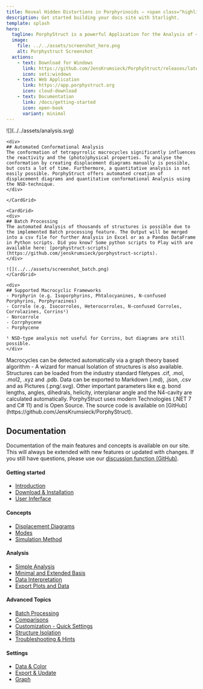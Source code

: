 ```yaml
---
title: Reveal Hidden Distortions in Porphyrinoids — <span class="highlight">Effortlessly</span>.
description: Get started building your docs site with Starlight.
template: splash
hero:
  tagline: PorphyStruct is a powerful Application for the Analysis of <strong>non-planar distortions in a variety of Porphyrinoids</strong> using a NSD approach. 
  image:
    file: ../../assets/screenshot_hero.png
    alt: Porphystruct Screenshot
  actions:
    - text: Download for Windows
      link: https://github.com/JensKrumsieck/PorphyStruct/releases/latest
      icon: seti:windows
    - text: Web Application
      link: https://app.porphystruct.org
      icon: cloud-download
    - text: Documentation
      link: /docs/getting-started
      icon: open-book
      variant: minimal
---
```



<div class="wrapper">
	<CardGrid>
	![](../../assets/analysis.svg)

	<div>
	## Automated Conformational Analysis
	The conformation of tetrapyrrolic macrocycles significantly influences the reactivity and the (photo)physical properties. To analyse the conformation by creating displacement diagrams manually is possible, but costs a lot of time. Furthermore, a quantitative analysis is not easily possible. PorphyStruct offers automated creation of displacement diagrams and quantitative conformational Analysis using the NSD-technique.
	</div>

	</CardGrid>

	<CardGrid>
	<div>
	## Batch Processing
	The automated Analysis of thousands of structures is possible due to the implemented Batch processing feature. The Output will be merged into a csv file for further Analysis in Excel or as a Pandas DataFrame in Python scripts. Did you know? Some python scripts to Play with are available here: [porphystruct-scripts](https://github.com/jenskrumsieck/porphystruct-scripts).
	</div>

	![](../../assets/screenshot_batch.png)
	</CardGrid>

	<div>
	## Supported Macrocyclic Frameworks
	- Porphyrin (e.g. Isoporphyrins, Phtalocyanines, N-confused Porphyrins, Porphyrazines)
	- Corrole (e.g. Isocorroles, Heterocorroles, N-confused Corroles, Corrolazines, Corrins¹)
	- Norcorrole
	- Corrphycene
	- Porphycene

	¹ NSD-type analysis not useful for Corrins, but diagrams are still possible.
	</div>
</div>

<div class="mt-15"></div>

<CardGrid>
	<Card title="Automatic Recognition" icon="rocket">
		Macrocycles can be detected automatically via a graph theory based algorithm - A wizard for manual Isolation of structures is also available.
	</Card>
	<Card title="Import/Export" icon="pen">
		Structures can be loaded from the industry standard filetypes .cif, .mol, .mol2, .xyz and .pdb. Data can be exported to Markdown (.md), .json, .csv and as Pictures (.png/.svg). 
	</Card>
	<Card title="Additional Parameters" icon="seti:config">
		Other important parameters like e.g. bond lengths, angles, dihedrals, helicity, interplanar angle and the N4-cavity are calculated automatically.
	</Card>
	<Card title="Modern Technology" icon="seti:c-sharp">
		PorphyStruct uses modern Technologies (.NET 7 and C# 11) and is Open Source. The source code is available on [GitHub](https://github.com/JensKrumsieck/PorphyStruct).
	</Card>
</CardGrid>

<div class="bg-accent-900 w-screen mt-12 overflow-container">
	<div class="text-white">
		<h2 class="flex gap-2 text-white">
		<Icon name="open-book" />
		<span>Documentation</span>		
		</h2>
		<div>
			Documentation of the main features and concepts is available on our site. This will always be extended with new features or updated with changes. If you still have questions, please use our <a class="text-white hover:text-gray-400" href="https://github.com/JensKrumsieck/PorphyStruct/discussions">discussion function (GitHub)</a>.
		</div>
		<div class="grid grid-cols-3 space-y-2 items-stretch mt-12">
			<div>
				<h4>Getting started</h4>
				<ul>
					<li><a href="/docs/getting-started">Introduction</a></li>
					<li><a href="/docs/getting-started/download-and-installation">Download & Installation</a></li>
					<li><a href="/docs/getting-started/user-interface">User Inferface</a></li>
				</ul>
			</div>
			<div>
				<h4>Concepts</h4>
				<ul>
					<li><a href="/docs/concepts/displacement-diagrams">Displacement Diagrams</a></li>
					<li><a href="/docs/concepts/modes">Modes</a></li>
					<li><a href="/docs/concepts/simulation-method">Simulation Method</a></li>
				</ul>
			</div>
			<div>
				<h4>Analysis</h4>
				<ul>
					<li><a href="/docs/analysis/simple-analysis">Simple Analysis</a></li>
					<li><a href="/docs/analysis/minimal-and-extended-basis">Minimal and Extended Basis</a></li>
					<li><a href="/docs/analysis/data-interpretation">Data Interpretation</a></li>
					<li><a href="/docs/analysis/export-plots-and-data">Export Plots and Data</a></li>
				</ul>
			</div>
			<div>
				<h4>Advanced Topics</h4>
				<ul>
					<li><a href="/docs/advanced/batch-processing">Batch Processing</a></li>
					<li><a href="/docs/advanced/comparisons">Comparisons</a></li>
					<li><a href="/docs/advanced/quick-settings">Customization - Quick Settings</a></li>
					<li><a href="/docs/advanced/structure-isolation">Structure Isolation</a></li>
					<li><a href="/docs/advanced/troubleshooting-hints">Troubleshooting & Hints</a></li>
				</ul>
			</div>
			<div>
				<h4>Settings</h4>
				<ul>
					<li><a href="/docs/settings/settings-data-color">Data & Color</a></li>
					<li><a href="/docs/settings/settings-export-update">Export & Update</a></li>
					<li><a href="/docs/settings/settings-graph">Graph</a></li>
				</ul>
			</div>
		</div>
	</div>
</div>